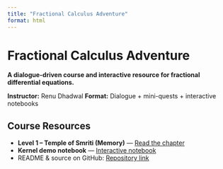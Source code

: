```yaml
---
title: "Fractional Calculus Adventure"
format: html
---
```


# Fractional Calculus Adventure

**A dialogue-driven course and interactive resource for fractional differential equations.**

**Instructor:** Renu Dhadwal
**Format:** Dialogue + mini-quests + interactive notebooks

## Course Resources
- **Level 1 – Temple of Smriti (Memory)** — [Read the chapter](chapters/level1_temple_of_smriti.qmd)  
- **Kernel demo notebook** — [Interactive notebook](chapters/kernel_demo.ipynb)  
- README & source on GitHub: [Repository link](https://github.com/your-username/your-repo)

